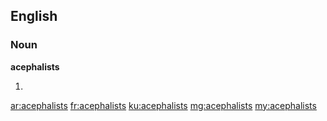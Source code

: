 ==English==

===Noun===
'''acephalists'''

# {{plural of|acephalist}}

[[ar:acephalists]]
[[fr:acephalists]]
[[ku:acephalists]]
[[mg:acephalists]]
[[my:acephalists]]